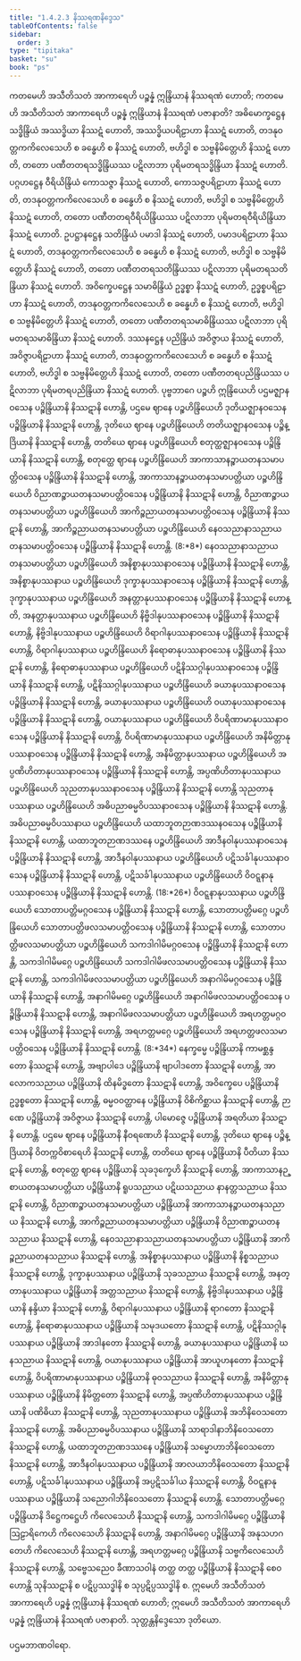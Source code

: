 ```yaml
---
title: "1.4.2.3 နိဿရဏနိဒ္ဒေသ"
tableOfContents: false
sidebar:
  order: 3
type: "tipitaka"
basket: "su"
book: "ps"
---
```



<DynamicBreadcrumb />

<Division number="191" book="ps">

<Paragraph number="1035" book="ps">
ကတမေဟိ အသီတိသတံ အာကာရေဟိ ပဉ္စန္နံ ဣန္ဒြိယာနံ နိဿရဏံ ဟောတိ; ကတမေဟိ အသီတိသတံ အာကာရေဟိ ပဉ္စန္နံ ဣန္ဒြိယာနံ နိဿရဏံ ပဇာနာတိ?
</Paragraph>

<Paragraph number="1036" book="ps">
အဓိမောက္ခဋ္ဌေန သဒ္ဓိန္ဒြိယံ အဿဒ္ဓိယာ နိဿဋံ ဟောတိ, အဿဒ္ဓိယပရိဠာဟာ နိဿဋံ ဟောတိ, တဒနုဝတ္တကကိလေသေဟိ စ ခန္ဓေဟိ စ နိဿဋံ ဟောတိ, ဗဟိဒ္ဓါ စ သဗ္ဗနိမိတ္တေဟိ နိဿဋံ ဟောတိ, တတော ပဏီတတရသဒ္ဓိန္ဒြိယဿ ပဋိလာဘာ ပုရိမတရသဒ္ဓိန္ဒြိယာ နိဿဋံ ဟောတိ.
</Paragraph>

<Paragraph number="1037" book="ps">
ပဂ္ဂဟဋ္ဌေန ဝီရိယိန္ဒြိယံ ကောသဇ္ဇာ နိဿဋံ ဟောတိ, ကောသဇ္ဇပရိဠာဟာ နိဿဋံ ဟောတိ, တဒနုဝတ္တကကိလေသေဟိ စ ခန္ဓေဟိ စ နိဿဋံ ဟောတိ, ဗဟိဒ္ဓါ စ သဗ္ဗနိမိတ္တေဟိ နိဿဋံ ဟောတိ, တတော ပဏီတတရဝီရိယိန္ဒြိယဿ ပဋိလာဘာ ပုရိမတရဝီရိယိန္ဒြိယာ နိဿဋံ ဟောတိ.
</Paragraph>

<Paragraph number="1038" book="ps">
ဥပဋ္ဌာနဋ္ဌေန သတိန္ဒြိယံ ပမာဒါ နိဿဋံ ဟောတိ, ပမာဒပရိဠာဟာ နိဿဋံ ဟောတိ, တဒနုဝတ္တကကိလေသေဟိ စ ခန္ဓေဟိ စ နိဿဋံ ဟောတိ, ဗဟိဒ္ဓါ စ သဗ္ဗနိမိတ္တေဟိ နိဿဋံ ဟောတိ, တတော ပဏီတတရသတိန္ဒြိယဿ ပဋိလာဘာ ပုရိမတရသတိန္ဒြိယာ နိဿဋံ ဟောတိ.
</Paragraph>

<Paragraph number="1039" book="ps">
အဝိက္ခေပဋ္ဌေန သမာဓိန္ဒြိယံ ဥဒ္ဓစ္စာ နိဿဋံ ဟောတိ, ဥဒ္ဓစ္စပရိဠာဟာ နိဿဋံ ဟောတိ, တဒနုဝတ္တကကိလေသေဟိ စ ခန္ဓေဟိ စ နိဿဋံ ဟောတိ, ဗဟိဒ္ဓါ စ သဗ္ဗနိမိတ္တေဟိ နိဿဋံ ဟောတိ, တတော ပဏီတတရသမာဓိန္ဒြိယဿ ပဋိလာဘာ ပုရိမတရသမာဓိန္ဒြိယာ နိဿဋံ ဟောတိ.
</Paragraph>

<Paragraph number="1040" book="ps">
ဒဿနဋ္ဌေန ပညိန္ဒြိယံ အဝိဇ္ဇာယ နိဿဋံ ဟောတိ, အဝိဇ္ဇာပရိဠာဟာ နိဿဋံ ဟောတိ, တဒနုဝတ္တကကိလေသေဟိ စ ခန္ဓေဟိ စ နိဿဋံ ဟောတိ, ဗဟိဒ္ဓါ စ သဗ္ဗနိမိတ္တေဟိ နိဿဋံ ဟောတိ, တတော ပဏီတတရပညိန္ဒြိယဿ ပဋိလာဘာ ပုရိမတရပညိန္ဒြိယာ နိဿဋံ ဟောတိ.
</Paragraph>

</Division>
<Division number="192" book="ps">

<Paragraph number="1041" book="ps">
ပုဗ္ဗဘာဂေ ပဉ္စဟိ ဣန္ဒြိယေဟိ ပဌမဇ္ဈာနဝသေန ပဉ္စိန္ဒြိယာနိ နိဿဋာနိ ဟောန္တိ, ပဌမေ ဈာနေ ပဉ္စဟိန္ဒြိယေဟိ ဒုတိယဇ္ဈာနဝသေန ပဉ္စိန္ဒြိယာနိ နိဿဋာနိ ဟောန္တိ, ဒုတိယေ ဈာနေ ပဉ္စဟိန္ဒြိယေဟိ တတိယဇ္ဈာနဝသေန ပဉ္စိန္ဒြိယာနိ နိဿဋာနိ ဟောန္တိ, တတိယေ ဈာနေ ပဉ္စဟိန္ဒြိယေဟိ စတုတ္ထဇ္ဈာနဝသေန ပဉ္စိန္ဒြိယာနိ နိဿဋာနိ ဟောန္တိ, စတုတ္ထေ ဈာနေ ပဉ္စဟိန္ဒြိယေဟိ အာကာသာနဉ္စာယတနသမာပတ္တိဝသေန ပဉ္စိန္ဒြိယာနိ နိဿဋာနိ ဟောန္တိ, အာကာသာနဉ္စာယတနသမာပတ္တိယာ ပဉ္စဟိန္ဒြိယေဟိ ဝိညာဏဉ္စာယတနသမာပတ္တိဝသေန ပဉ္စိန္ဒြိယာနိ နိဿဋာနိ ဟောန္တိ, ဝိညာဏဉ္စာယတနသမာပတ္တိယာ ပဉ္စဟိန္ဒြိယေဟိ အာကိဉ္စညာယတနသမာပတ္တိဝသေန ပဉ္စိန္ဒြိယာနိ နိဿဋာနိ ဟောန္တိ, အာကိဉ္စညာယတနသမာပတ္တိယာ ပဉ္စဟိန္ဒြိယေဟိ နေဝသညာနာသညာယတနသမာပတ္တိဝသေန ပဉ္စိန္ဒြိယာနိ နိဿဋာနိ ဟောန္တိ. (8:*8*)
</Paragraph>

<Paragraph number="1042" book="ps">
နေဝသညာနာသညာယတနသမာပတ္တိယာ ပဉ္စဟိန္ဒြိယေဟိ အနိစ္စာနုပဿနာဝသေန ပဉ္စိန္ဒြိယာနိ နိဿဋာနိ ဟောန္တိ, အနိစ္စာနုပဿနာယ ပဉ္စဟိန္ဒြိယေဟိ ဒုက္ခာနုပဿနာဝသေန ပဉ္စိန္ဒြိယာနိ နိဿဋာနိ ဟောန္တိ, ဒုက္ခာနုပဿနာယ ပဉ္စဟိန္ဒြိယေဟိ အနတ္တာနုပဿနာဝသေန ပဉ္စိန္ဒြိယာနိ နိဿဋာနိ ဟောန္တိ, အနတ္တာနုပဿနာယ ပဉ္စဟိန္ဒြိယေဟိ နိဗ္ဗိဒါနုပဿနာဝသေန ပဉ္စိန္ဒြိယာနိ နိဿဋာနိ ဟောန္တိ, နိဗ္ဗိဒါနုပဿနာယ ပဉ္စဟိန္ဒြိယေဟိ ဝိရာဂါနုပဿနာဝသေန ပဉ္စိန္ဒြိယာနိ နိဿဋာနိ ဟောန္တိ, ဝိရာဂါနုပဿနာယ ပဉ္စဟိန္ဒြိယေဟိ နိရောဓာနုပဿနာဝသေန ပဉ္စိန္ဒြိယာနိ နိဿဋာနိ ဟောန္တိ, နိရောဓာနုပဿနာယ ပဉ္စဟိန္ဒြိယေဟိ ပဋိနိဿဂ္ဂါနုပဿနာဝသေန ပဉ္စိန္ဒြိယာနိ နိဿဋာနိ ဟောန္တိ, ပဋိနိဿဂ္ဂါနုပဿနာယ ပဉ္စဟိန္ဒြိယေဟိ ခယာနုပဿနာဝသေန ပဉ္စိန္ဒြိယာနိ နိဿဋာနိ ဟောန္တိ, ခယာနုပဿနာယ ပဉ္စဟိန္ဒြိယေဟိ ဝယာနုပဿနာဝသေန ပဉ္စိန္ဒြိယာနိ နိဿဋာနိ ဟောန္တိ, ဝယာနုပဿနာယ ပဉ္စဟိန္ဒြိယေဟိ ဝိပရိဏာမာနုပဿနာဝသေန ပဉ္စိန္ဒြိယာနိ နိဿဋာနိ ဟောန္တိ, ဝိပရိဏာမာနုပဿနာယ ပဉ္စဟိန္ဒြိယေဟိ အနိမိတ္တာနုပဿနာဝသေန ပဉ္စိန္ဒြိယာနိ နိဿဋာနိ ဟောန္တိ, အနိမိတ္တာနုပဿနာယ ပဉ္စဟိန္ဒြိယေဟိ အပ္ပဏိဟိတာနုပဿနာဝသေန ပဉ္စိန္ဒြိယာနိ နိဿဋာနိ ဟောန္တိ, အပ္ပဏိဟိတာနုပဿနာယ ပဉ္စဟိန္ဒြိယေဟိ သုညတာနုပဿနာဝသေန ပဉ္စိန္ဒြိယာနိ နိဿဋာနိ ဟောန္တိ သုညတာနုပဿနာယ ပဉ္စဟိန္ဒြိယေဟိ အဓိပညာဓမ္မဝိပဿနာဝသေန ပဉ္စိန္ဒြိယာနိ နိဿဋာနိ ဟောန္တိ. အဓိပညာဓမ္မဝိပဿနာယ ပဉ္စဟိန္ဒြိယေဟိ ယထာဘူတဉာဏဒဿနဝသေန ပဉ္စိန္ဒြိယာနိ နိဿဋာနိ ဟောန္တိ, ယထာဘူတဉာဏဒဿနေ ပဉ္စဟိန္ဒြိယေဟိ အာဒီနဝါနုပဿနာဝသေန ပဉ္စိန္ဒြိယာနိ နိဿဋာနိ ဟောန္တိ, အာဒီနဝါနုပဿနာယ ပဉ္စဟိန္ဒြိယေဟိ ပဋိသင်္ခါနုပဿနာဝသေန ပဉ္စိန္ဒြိယာနိ နိဿဋာနိ ဟောန္တိ, ပဋိသင်္ခါနုပဿနာယ ပဉ္စဟိန္ဒြိယေဟိ ဝိဝဋ္ဋနာနုပဿနာဝသေန ပဉ္စိန္ဒြိယာနိ နိဿဋာနိ ဟောန္တိ. (18:*26*)
</Paragraph>

<Paragraph number="1043" book="ps">
ဝိဝဋ္ဋနာနုပဿနာယ ပဉ္စဟိန္ဒြိယေဟိ သောတာပတ္တိမဂ္ဂဝသေန ပဉ္စိန္ဒြိယာနိ နိဿဋာနိ ဟောန္တိ, သောတာပတ္တိမဂ္ဂေ ပဉ္စဟိန္ဒြိယေဟိ သောတာပတ္တိဖလသမာပတ္တိဝသေန ပဉ္စိန္ဒြိယာနိ နိဿဋာနိ ဟောန္တိ, သောတာပတ္တိဖလသမာပတ္တိယာ ပဉ္စဟိန္ဒြိယေဟိ သကဒါဂါမိမဂ္ဂဝသေန ပဉ္စိန္ဒြိယာနိ နိဿဋာနိ ဟောန္တိ, သကဒါဂါမိမဂ္ဂေ ပဉ္စဟိန္ဒြိယေဟိ သကဒါဂါမိဖလသမာပတ္တိဝသေန ပဉ္စိန္ဒြိယာနိ နိဿဋာနိ ဟောန္တိ, သကဒါဂါမိဖလသမာပတ္တိယာ ပဉ္စဟိန္ဒြိယေဟိ အနာဂါမိမဂ္ဂဝသေန ပဉ္စိန္ဒြိယာနိ နိဿဋာနိ ဟောန္တိ, အနာဂါမိမဂ္ဂေ ပဉ္စဟိန္ဒြိယေဟိ အနာဂါမိဖလသမာပတ္တိဝသေန ပဉ္စိန္ဒြိယာနိ နိဿဋာနိ ဟောန္တိ, အနာဂါမိဖလသမာပတ္တိယာ ပဉ္စဟိန္ဒြိယေဟိ အရဟတ္တမဂ္ဂဝသေန ပဉ္စိန္ဒြိယာနိ နိဿဋာနိ ဟောန္တိ, အရဟတ္တမဂ္ဂေ ပဉ္စဟိန္ဒြိယေဟိ အရဟတ္တဖလသမာပတ္တိဝသေန ပဉ္စိန္ဒြိယာနိ နိဿဋာနိ ဟောန္တိ. (8:*34*)
</Paragraph>

<Paragraph number="1044" book="ps">
နေက္ခမ္မေ ပဉ္စိန္ဒြိယာနိ ကာမစ္ဆန္ဒတော နိဿဋာနိ ဟောန္တိ, အဗျာပါဒေ ပဉ္စိန္ဒြိယာနိ ဗျာပါဒတော နိဿဋာနိ ဟောန္တိ, အာလောကသညာယ ပဉ္စိန္ဒြိယာနိ ထိနမိဒ္ဓတော နိဿဋာနိ ဟောန္တိ, အဝိက္ခေပေ ပဉ္စိန္ဒြိယာနိ ဥဒ္ဓစ္စတော နိဿဋာနိ ဟောန္တိ, ဓမ္မဝဝတ္ထာနေ ပဉ္စိန္ဒြိယာနိ ဝိစိကိစ္ဆာယ နိဿဋာနိ ဟောန္တိ, ဉာဏေ ပဉ္စိန္ဒြိယာနိ အဝိဇ္ဇာယ နိဿဋာနိ ဟောန္တိ, ပါမောဇ္ဇေ ပဉ္စိန္ဒြိယာနိ အရတိယာ နိဿဋာနိ ဟောန္တိ.
</Paragraph>

</Division>
<Division number="193" book="ps">

<Paragraph number="1045" book="ps">
ပဌမေ ဈာနေ ပဉ္စိန္ဒြိယာနိ နီဝရဏေဟိ နိဿဋာနိ ဟောန္တိ, ဒုတိယေ ဈာနေ ပဉ္စိန္ဒြိယာနိ ဝိတက္ကဝိစာရေဟိ နိဿဋာနိ ဟောန္တိ, တတိယေ ဈာနေ ပဉ္စိန္ဒြိယာနိ ပီတိယာ နိဿဋာနိ ဟောန္တိ, စတုတ္ထေ ဈာနေ ပဉ္စိန္ဒြိယာနိ သုခဒုက္ခေဟိ နိဿဋာနိ ဟောန္တိ, အာကာသာနဉ္စာယတနသမာပတ္တိယာ ပဉ္စိန္ဒြိယာနိ ရူပသညာယ ပဋိဃသညာယ နာနတ္တသညာယ နိဿဋာနိ ဟောန္တိ, ဝိညာဏဉ္စာယတနသမာပတ္တိယာ ပဉ္စိန္ဒြိယာနိ အာကာသာနဉ္စာယတနသညာယ နိဿဋာနိ ဟောန္တိ, အာကိဉ္စညာယတနသမာပတ္တိယာ ပဉ္စိန္ဒြိယာနိ ဝိညာဏဉ္စာယတနသညာယ နိဿဋာနိ ဟောန္တိ, နေဝသညာနာသညာယတနသမာပတ္တိယာ ပဉ္စိန္ဒြိယာနိ အာကိဉ္စညာယတနသညာယ နိဿဋာနိ ဟောန္တိ.
</Paragraph>

<Paragraph number="1046" book="ps">
အနိစ္စာနုပဿနာယ ပဉ္စိန္ဒြိယာနိ နိစ္စသညာယ နိဿဋာနိ ဟောန္တိ, ဒုက္ခာနုပဿနာယ ပဉ္စိန္ဒြိယာနိ သုခသညာယ နိဿဋာနိ ဟောန္တိ, အနတ္တာနုပဿနာယ ပဉ္စိန္ဒြိယာနိ အတ္တသညာယ နိဿဋာနိ ဟောန္တိ, နိဗ္ဗိဒါနုပဿနာယ ပဉ္စိန္ဒြိယာနိ နန္ဒိယာ နိဿဋာနိ ဟောန္တိ, ဝိရာဂါနုပဿနာယ ပဉ္စိန္ဒြိယာနိ ရာဂတော နိဿဋာနိ ဟောန္တိ, နိရောဓာနုပဿနာယ ပဉ္စိန္ဒြိယာနိ သမုဒယတော နိဿဋာနိ ဟောန္တိ, ပဋိနိဿဂ္ဂါနုပဿနာယ ပဉ္စိန္ဒြိယာနိ အာဒါနတော နိဿဋာနိ ဟောန္တိ, ခယာနုပဿနာယ ပဉ္စိန္ဒြိယာနိ ဃနသညာယ နိဿဋာနိ ဟောန္တိ, ဝယာနုပဿနာယ ပဉ္စိန္ဒြိယာနိ အာယူဟနတော နိဿဋာနိ ဟောန္တိ, ဝိပရိဏာမာနုပဿနာယ ပဉ္စိန္ဒြိယာနိ ဓုဝသညာယ နိဿဋာနိ ဟောန္တိ, အနိမိတ္တာနုပဿနာယ ပဉ္စိန္ဒြိယာနိ နိမိတ္တတော နိဿဋာနိ ဟောန္တိ, အပ္ပဏိဟိတာနုပဿနာယ ပဉ္စိန္ဒြိယာနိ ပဏိဓိယာ နိဿဋာနိ ဟောန္တိ, သုညတာနုပဿနာယ ပဉ္စိန္ဒြိယာနိ အဘိနိဝေသတော နိဿဋာနိ ဟောန္တိ. အဓိပညာဓမ္မဝိပဿနာယ ပဉ္စိန္ဒြိယာနိ သာရာဒါနာဘိနိဝေသတော နိဿဋာနိ ဟောန္တိ, ယထာဘူတဉာဏဒဿနေ ပဉ္စိန္ဒြိယာနိ သမ္မောဟာဘိနိဝေသတော နိဿဋာနိ ဟောန္တိ, အာဒီနဝါနုပဿနာယ ပဉ္စိန္ဒြိယာနိ အာလယာဘိနိဝေသတော နိဿဋာနိ ဟောန္တိ, ပဋိသင်္ခါနုပဿနာယ ပဉ္စိန္ဒြိယာနိ အပ္ပဋိသင်္ခါယ နိဿဋာနိ ဟောန္တိ, ဝိဝဋ္ဋနာနုပဿနာယ ပဉ္စိန္ဒြိယာနိ သညောဂါဘိနိဝေသတော နိဿဋာနိ ဟောန္တိ.
</Paragraph>

<Paragraph number="1047" book="ps">
သောတာပတ္တိမဂ္ဂေ ပဉ္စိန္ဒြိယာနိ ဒိဋ္ဌေကဋ္ဌေဟိ ကိလေသေဟိ နိဿဋာနိ ဟောန္တိ, သကဒါဂါမိမဂ္ဂေ ပဉ္စိန္ဒြိယာနိ ဩဠာရိကေဟိ ကိလေသေဟိ နိဿဋာနိ ဟောန္တိ, အနာဂါမိမဂ္ဂေ ပဉ္စိန္ဒြိယာနိ အနုသဟဂတေဟိ ကိလေသေဟိ နိဿဋာနိ ဟောန္တိ, အရဟတ္တမဂ္ဂေ ပဉ္စိန္ဒြိယာနိ သဗ္ဗကိလေသေဟိ နိဿဋာနိ ဟောန္တိ, သဗ္ဗေသညေဝ ခီဏာသဝါနံ တတ္ထ တတ္ထ ပဉ္စိန္ဒြိယာနိ နိဿဋာနိ စေဝ ဟောန္တိ သုနိဿဋာနိ စ ပဋိပ္ပဿဒ္ဓါနိ စ သုပ္ပဋိပ္ပဿဒ္ဓါနိ စ.
</Paragraph>

<Paragraph number="1048" book="ps">
ဣမေဟိ အသီတိသတံ အာကာရေဟိ ပဉ္စန္နံ ဣန္ဒြိယာနံ နိဿရဏံ ဟောတိ; ဣမေဟိ အသီတိသတံ အာကာရေဟိ ပဉ္စန္နံ ဣန္ဒြိယာနံ နိဿရဏံ ပဇာနာတိ.

</Paragraph>
</Division>

<Paragraph number="1049" type="center" book="ps">
သုတ္တန္တနိဒ္ဒေသော ဒုတိယော.

  
ပဌမဘာဏဝါရော.
</Paragraph>